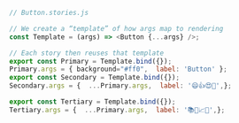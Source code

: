 ```js
// Button.stories.js

// We create a “template” of how args map to rendering
const Template = (args) => <Button {...args} />;

// Each story then reuses that template
export const Primary = Template.bind({});
Primary.args = { background="#ff0",  label: 'Button' };
export const Secondary = Template.bind({});
Secondary.args = {  ...Primary.args,  label: '😄👍😍💯',};

export const Tertiary = Template.bind({});
Tertiary.args = {  ...Primary.args,  label: '📚📕📈🤓',};
```